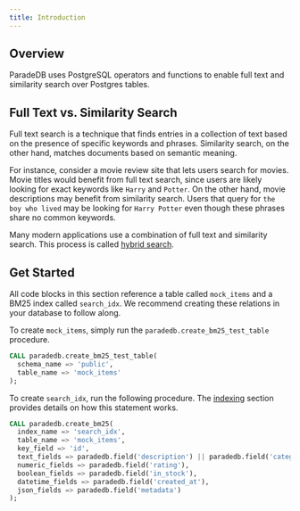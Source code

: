 ```yaml
---
title: Introduction
---
```


## Overview

ParadeDB uses PostgreSQL operators and functions to enable full text and similarity search over Postgres tables.

## Full Text vs. Similarity Search

Full text search is a technique that finds entries in a collection of text based on the presence of specific keywords and phrases.
Similarity search, on the other hand, matches documents based on semantic meaning.

For instance, consider a movie review site that lets users search for movies. Movie titles would benefit from full text search, since users are
likely looking for exact keywords like `Harry` and `Potter`. On the other hand, movie descriptions may benefit from similarity search.
Users that query for `the boy who lived` may be looking for `Harry Potter` even though these phrases share no common keywords.

Many modern applications use a combination of full text and similarity search. This process is called [hybrid search](/api-reference/similarity/hybrid).

## Get Started

All code blocks in this section reference a table called `mock_items` and a BM25 index called `search_idx`.
We recommend creating these relations in your database to follow along.

To create `mock_items`, simply run the `paradedb.create_bm25_test_table` procedure.

```sql
CALL paradedb.create_bm25_test_table(
  schema_name => 'public',
  table_name => 'mock_items'
);
```

To create `search_idx`, run the following procedure. The [indexing](/api-reference/indexing) section provides details on how this
statement works.

```sql
CALL paradedb.create_bm25(
  index_name => 'search_idx',
  table_name => 'mock_items',
  key_field => 'id',
  text_fields => paradedb.field('description') || paradedb.field('category'),
  numeric_fields => paradedb.field('rating'),
  boolean_fields => paradedb.field('in_stock'),
  datetime_fields => paradedb.field('created_at'),
  json_fields => paradedb.field('metadata')
);
```
